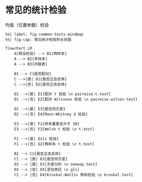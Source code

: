 # 常见的统计检验 {#sec-common-statistical-tests}

均值（位置参数）检验

```mermaid
%%| label: fig-common-tests-mindmap
%%| fig-cap: 常见统计检验的关系图

flowchart LR
    A[假设检验] --> B1[两样本]
    A --> B2[多样本]
    A --> B3[列联表]
    
    B1 --> C{是否配对}
    C -->|是| D1{是否正态总体}
    C -->|否| D2{是否正态总体}
    
    D1 -->|是| E1[配对 t 检验 \n pairwise.t.test]
    D1 -->|否| E2[配对 Wilcoxon 检验 \n pairwise.wilcox.test]
    
    D2 -->|是| E3{是否同方差}
    D2 -->|否| E4[Mann-Whitney U 检验]
    
    E3 -->|是| F1{样本量是否大于 30}
    E3 -->|否| F2[Welch t 检验 \n t.test]
    
    F1 -->|是| G1[z 检验]
    F1 -->|否| G2[两样本 t 检验 \n t.test]
    
    B2 --> C1{是否正态总体}
    C1 --> |是| D3{是否同方差}
    D3 --> |是| E5[方差分析 \n oneway.test]
    D3 --> |否| E6[混合效应 \n gls]
    C1 --> |否| D4[Kruskal-Wallis 秩和检验 \n kruskal.test]
```
